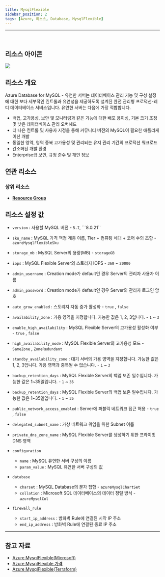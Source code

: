 ```yaml
---
title: MysqlFlexible
sidebar_position: 2
tags: [Azure, 리소스, Database, MysqlFlexible]
---
```







<hr />
<br />

## 리소스 아이콘
<img src={icon} />

## 리소스 개요
Azure Database for MySQL - 유연한 서버는 데이터베이스 관리 기능 및 구성 설정에 대한 보다 세부적인 컨트롤과 유연성을 제공하도록 설계된 완전 관리형 프로덕션-레디 데이터베이스 서비스입니다. 
유연한 서버는 다음에 가장 적합합니다.
  + 백업, 고가용성, 보안 및 모니터링과 같은 기능에 대한 배포 용이성, 기본 크기 조정 및 낮은 데이터베이스 관리 오버헤드
  + 더 나은 컨트롤 및 사용자 지정을 통해 커뮤니티 버전의 MySQL이 필요한 애플리케이션 개발
  + 동일한 영역, 영역 중복 고가용성 및 관리되는 유지 관리 기간의 프로덕션 워크로드
  + 간소화된 개발 환경
  + Enterprise급 보안, 규정 준수 및 개인 정보





## 연관 리소스
### 상위 리소스
- [**Resource Group**](https://docs.cstudio.app/docs/resource/azure/Base/ResourceGroup)




## 리소스 설정 값
- ```version``` : 사용할 MySQL 버전 - ```5.7```, ```8.0.21``

- ```sku_name``` : MySQL 가격 책정 계층 이름, Tier + 컴퓨팅 세대 + 코어 수의 조합 - ```azureMysqlFlexibleSku```

- ```storage_mb``` : MySQL Server의 용량(MB) - ```storageGB```

- ```iops``` : MySQL Flexible Server의 스토리지 IOPS - ```360``` ~ ```20000```

- ```admin_username``` : Creation mode가 default인 경우 Server의 관리자 사용자 이름

- ```admin_password``` : Creation mode가 default인 경우 Server의 관리자 로그인 암호

- ```auto_grow_enabled``` : 스토리지 자동 증가 활성화 - ```true``` , ```false```

- ```availability_zone``` : 가용 영역을 지정합니다. 가능한 값은 1, 2, 3입니다. - ```1``` ~ ```3```

- ```enable_high_availability``` : MySQL Flexible Server의 고가용성 활성화 여부  - ```true``` , ```false```

- ```high_availability_mode``` : MySQL Flexible Server의 고가용성 모드  - ```SameZone``` , ```ZoneRedundant```

- ```standby_availability_zone``` : 대기 서버의 가용 영역을 지정합니다. 가능한 값은 1, 2, 3입니다. 가용 영역과 중복될 수 없습니다.  - ```1``` ~ ```3```

- ```backup_retention_days``` : MySQL Flexible Server의 백업 보존 일수입니다. 가능한 값은 1~35일입니다.  - ```1``` ~ ```35```

- ```backup_retention_days``` : MySQL Flexible Server의 백업 보존 일수입니다. 가능한 값은 1~35일입니다.  - ```1``` ~ ```35```

- ```public_network_access_enabled``` : Server에 퍼블릭 네트워크 접근 허용 - ```true``` , ```false```

- ```delegated_subnet_name``` : 가상 네트워크 위임을 위한 Subnet 이름

- ```private_dns_zone_name``` : MySQL Flexible Server를 생성하기 위한 프라이빗 DNS 영역

- ```configuration``` 
  + ```name``` : MySQL 유연한 서버 구성의 이름
  + ```param_value``` : MySQL 유연한 서버 구성의 값


- ```database```
  + ```charset``` : MySQL Database의 문자 집합 - ```azureMysqlChartSet``` 
  + ```collation``` : Microsoft SQL 데이터베이스의 데이터 정렬 방식 - ```azureMysqlCol```


- ```firewall_rule``` 
  + ```start_ip_address``` : 방화벽 Rule에 연결된 시작 IP 주소
  + ```end_ip_address``` : 방화벽 Rule에 연결된 종료 IP 주소 




<hr />

## 참고 자료
- [Azure MysqlFlexible(Microsoft)](https://learn.microsoft.com/ko-kr/azure/mysql/flexible-server/overview)
- [Azure MysqlFlexible 가격](https://azure.microsoft.com/ko-kr/pricing/details/mysql/flexible-server/) 
- [Azure MysqlFlexible(Terraform)](https://registry.terraform.io/providers/hashicorp/azurerm/latest/docs/resources/mysql_flexible_server)

